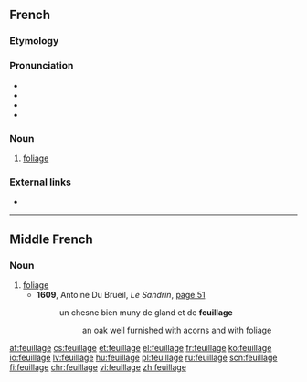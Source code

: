 ==French==

===Etymology===
{{suffix|feuille|age|lang=fr}}

===Pronunciation===
* {{IPA|/fœ.jaʒ/|lang=fr}}
* {{audio|Fr-feuillage.ogg|Audio (France, Paris)|lang=fr}}
* {{homophones|feuillages|lang=fr}}
* {{rhymes|ɑʒ|lang=fr}}

===Noun===
{{fr-noun|m}}

# [[foliage]]

===External links===
* {{R:TLFi}}

----

==Middle French==

===Noun===
{{frm-noun|m}}

# [[foliage]]
#* '''1609''', Antoine Du Brueil, ''Le Sandrin'', [http://books.google.fr/books?id=DucwAQAAMAAJ&pg=PA51&dq=feuillage&hl=fr&sa=X&ei=ImuoUrOtOM2u7AaQsIHgBA&ved=0CD4Q6AEwAg#v=onepage&q=feuillage&f=false page 51]
#*: un chesne bien muny de gland et de '''feuillage'''
#*:: an oak well furnished<!--figuratively--> with acorns and with foliage

[[af:feuillage]]
[[cs:feuillage]]
[[et:feuillage]]
[[el:feuillage]]
[[fr:feuillage]]
[[ko:feuillage]]
[[io:feuillage]]
[[lv:feuillage]]
[[hu:feuillage]]
[[pl:feuillage]]
[[ru:feuillage]]
[[scn:feuillage]]
[[fi:feuillage]]
[[chr:feuillage]]
[[vi:feuillage]]
[[zh:feuillage]]